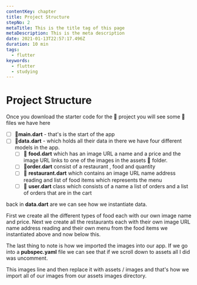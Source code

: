 ```yaml
---
contentKey: chapter
title: Project Structure
stepNo: 2
metaTitle: This is the title tag of this page
metaDescription: This is the meta description
date: 2021-01-13T22:57:17.496Z
duration: 10 min
tags:
  - flutter
keywords:
  - flutter
  - studying
---
```

# Project Structure

Once you download the starter code for the 🚧 project you will see some 📄 files
we have here

- [ ]  📄**main.dart** - that's is the start of the app
- [ ]  📄**data.dart** - which holds all their data in there
we have four different models in the app.
    - [ ]  📄 **food.dart** which has an image URL a name and a price and the image URL links to one of the images in the assets 📁 folder.
    - [ ]  📄**order.dart** consist of a restaurant , food and quantity
    - [ ]  📄 **restaurant.dart**  which contains an image URL name address reading and list of food
    items which represents the menu
    - [ ]  📄 **user.dart** class which consists of a name a list of orders and a list of orders that are in the cart

back in **data.dart**  are we can see how we instantiate data.

First we create all the different types of food each with our own image name and price.
Next we create all the restaurants each with their own image URL name address reading and their own menu from the food items we instantiated above and now below this.

The last thing to note is how we imported the images into our app. If we go into a **pubspec.yaml** file we can see that if we scroll down to assets all I did was uncomment.

This images line and then replace it with assets / images and that's how we import all of our images from our assets images directory.
